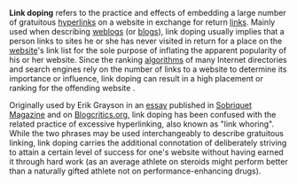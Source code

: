 {{rfc}}
'''Link doping''' refers to the practice and effects of embedding a large number of gratuitous [[hyperlink]]s on a website in exchange for return [[link]]s. Mainly used when describing [[weblog]]s (or [[blog]]s), link doping usually implies that a person links to sites he or she has never visited in return for a place on the [[website]]'s link list for the sole purpose of inflating the apparent popularity of his or her website. Since the ranking [[algorithm]]s of many Internet directories and search engines rely on the number of links to a website to determine its importance or influence, link doping can result in a high placement or ranking for the offending website .

Originally used by Erik Grayson in an [http://www.sobriquetmagazine.com/2005/06/sobriquet-198-on-link-doping.html essay] published in [http://www.sobriquetmagazine.com Sobriquet Magazine] and on [http://blogcritics.org/archives/2005/06/19/011301.php Blogcritics.org], link doping has been confused with the related practice of excessive hyperlinking, also known as "link whoring". While the two phrases may be used interchangeably to describe gratuitous linking, link doping carries the additional connotation of deliberately striving to attain a certain level of success for one's website without having earned it through hard work (as an average athlete on steroids might perform better than a naturally gifted athlete not on performance-enhancing drugs).